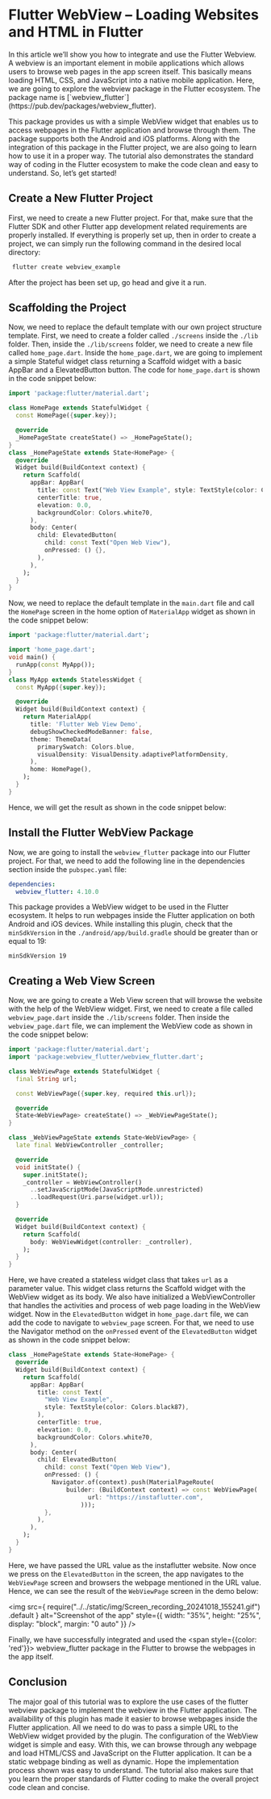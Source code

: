 
# Flutter WebView – Loading Websites and HTML in Flutter

<Admonition type="info" title="Overview" icon="💡">
In this article we’ll show you how to integrate and use the Flutter Webview. A webview is an important element in mobile applications which allows users to browse web pages in the app screen itself. This basically means loading HTML, CSS, and JavaScript into a native mobile application. Here, we are going to explore the webview package in the Flutter ecosystem. The package name is [`webview_flutter`](https://pub.dev/packages/webview_flutter).
</Admonition>

This package provides us with a simple WebView widget that enables us to access webpages in the Flutter application and browse through them. The package supports both the Android and iOS platforms. Along with the integration of this package in the Flutter project, we are also going to learn how to use it in a proper way. The tutorial also demonstrates the standard way of coding in the Flutter ecosystem to make the code clean and easy to understand. So, let’s get started!

## Create a New Flutter Project

First, we need to create a new Flutter project. For that, make sure that the Flutter SDK and other Flutter app development related requirements are properly installed. If everything is properly set up, then in order to create a project, we can simply run the following command in the desired local directory:

```bash
 flutter create webview_example
```

After the project has been set up, go head and give it a run.

## Scaffolding the Project

Now, we need to replace the default template with our own project structure template. First, we need to create a folder called `./screens` inside the `./lib` folder. Then, inside the `./lib/screens` folder, we need to create a new file called `home_page.dart`. Inside the `home_page.dart`, we are going to implement a simple Stateful widget class returning a Scaffold widget with a basic AppBar and a ElevatedButton button. The code for `home_page.dart` is shown in the code snippet below:

```dart
import 'package:flutter/material.dart';

class HomePage extends StatefulWidget {
  const HomePage({super.key});

  @override
  _HomePageState createState() => _HomePageState();
}
class _HomePageState extends State<HomePage> {
  @override
  Widget build(BuildContext context) {
    return Scaffold(
      appBar: AppBar(
        title: const Text("Web View Example", style: TextStyle(color: Colors.black87),),
        centerTitle: true,
        elevation: 0.0,
        backgroundColor: Colors.white70,
      ),
      body: Center(
        child: ElevatedButton(
          child: const Text("Open Web View"),
          onPressed: () {},
        ),
      ),
    );
  }
}

```
Now, we need to replace the default template in the `main.dart` file and call the `HomePage` screen in the home option of `MaterialApp` widget as shown in the code snippet below:

```dart
import 'package:flutter/material.dart';

import 'home_page.dart';
void main() {
  runApp(const MyApp());
}
class MyApp extends StatelessWidget {
  const MyApp({super.key});

  @override
  Widget build(BuildContext context) {
    return MaterialApp(
      title: 'Flutter Web View Demo',
      debugShowCheckedModeBanner: false,
      theme: ThemeData(
        primarySwatch: Colors.blue,
        visualDensity: VisualDensity.adaptivePlatformDensity,
      ),
      home: HomePage(),
    );
  }
}
```

Hence, we will get the result as shown in the code snippet below:

## Install the Flutter WebView Package

Now, we are going to install the `webview_flutter` package into our Flutter project. For that, we need to add the following line in the dependencies section inside the `pubspec.yaml` file:

```yaml
dependencies:
  webview_flutter: 4.10.0
```

This package provides a WebView widget to be used in the Flutter ecosystem. It helps to run webpages inside the Flutter application on both Android and iOS devices. While installing this plugin, check that the `minSdkVersion` in the `./android/app/build.gradle` should be greater than or equal to 19:

```mdx
minSdkVersion 19
```

## Creating a Web View Screen

Now, we are going to create a Web View screen that will browse the website with the help of the WebView widget. First, we need to create a file called `webview_page.dart` inside the `./lib/screens` folder. Then inside the `webview_page.dart` file, we can implement the WebView code as shown in the code snippet below:

```dart
import 'package:flutter/material.dart';
import 'package:webview_flutter/webview_flutter.dart';

class WebViewPage extends StatefulWidget {
  final String url;

  const WebViewPage({super.key, required this.url});

  @override
  State<WebViewPage> createState() => _WebViewPageState();
}

class _WebViewPageState extends State<WebViewPage> {
  late final WebViewController _controller;

  @override
  void initState() {
    super.initState();
    _controller = WebViewController()
      ..setJavaScriptMode(JavaScriptMode.unrestricted)
      ..loadRequest(Uri.parse(widget.url));
  }

  @override
  Widget build(BuildContext context) {
    return Scaffold(
      body: WebViewWidget(controller: _controller),
    );
  }
}
```

Here, we have created a stateless widget class that takes `url` as a parameter value. This widget class returns the Scaffold widget with the WebView widget as its body. We also have initialized a WebViewController that handles the activities and process of web page loading in the WebView widget. Now in the `ElevatedButton` widget in `home_page.dart` file, we can add the code to navigate to `webview_page` screen. For that, we need to use the Navigator method on the `onPressed` event of the `ElevatedButton` widget as shown in the code snippet below:

```dart
class _HomePageState extends State<HomePage> {
  @override
  Widget build(BuildContext context) {
    return Scaffold(
      appBar: AppBar(
        title: const Text(
          "Web View Example",
          style: TextStyle(color: Colors.black87),
        ),
        centerTitle: true,
        elevation: 0.0,
        backgroundColor: Colors.white70,
      ),
      body: Center(
        child: ElevatedButton(
          child: const Text("Open Web View"),
          onPressed: () {
            Navigator.of(context).push(MaterialPageRoute(
                builder: (BuildContext context) => const WebViewPage(
                      url: "https://instaflutter.com",
                    )));
          },
        ),
      ),
    );
  }
}

```

Here, we have passed the URL value as the instaflutter website. Now once we press on the `ElevatedButton` in the screen, the app navigates to the `WebViewPage` screen and browsers the webpage mentioned in the URL value. Hence, we can see the result of the `WebViewPage` screen in the demo below:

<img
  src={
    require("../../static/img/Screen_recording_20241018_155241.gif")
      .default
  }
  alt="Screenshot of the app"
  style={{ width: "35%", height: "25%", display: "block", margin: "0 auto" }}
/>


Finally, we have successfully integrated and used the <span style={{color: 'red'}}> webview_flutter </span> package in the Flutter to browse the webpages in the app itself.

## Conclusion
The major goal of this tutorial was to explore the use cases of the flutter webview package to implement the webview in the Flutter application. The availability of this plugin has made it easier to browse webpages inside the Flutter application. All we need to do was to pass a simple URL to the WebView widget provided by the plugin. The configuration of the WebView widget is simple and easy. With this, we can browse through any webpage and load HTML/CSS and JavaScript on the Flutter application. It can be a static webpage binding as well as dynamic. Hope the implementation process shown was easy to understand. The tutorial also makes sure that you learn the proper standards of Flutter coding to make the overall project code clean and concise.